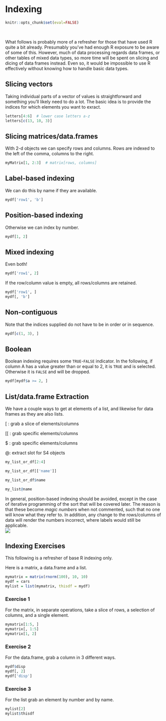 # Indexing

```r
knitr::opts_chunk$set(eval=FALSE)
```

<div class="" style="text-align: center;">
<i class="fas fa-table fa-5x" style = 'color:#990024CC'></i>
</div>

<br>

What follows is probably more of a refresher for those that have used R quite a bit already.  Presumably you've had enough R exposure to be aware of some of this. However, much of data processing regards data frames, or other tables of mixed data types, so more time will be spent on slicing and dicing of data frames instead.  Even so, it would be impossible to use R effectively without knowing how to handle basic data types.

## Slicing vectors

Taking individual parts of a vector of values is straightforward and something you'll likely need to do a lot. The basic idea is to provide the indices for which elements you want to exract.

```r
letters[4:6]  # lower case letters a-z
letters[c(13, 10, 3)]
```

## Slicing matrices/data.frames

With 2-d objects we can specify rows and columns. Rows are indexed to the left of the comma, columns to the right.

```r
myMatrix[1, 2:3]  # matrix[rows, columns]
```


## Label-based indexing

We can do this by name if they are available.

```r
mydf['row1', 'b']
```

## Position-based indexing

Otherwise we can index by number.

```r
mydf[1, 2]
```


## Mixed indexing

Even both!

```r
mydf['row1', 2]
```

If the row/column value is empty, all rows/columns are retained.

```r
mydf['row1', ]
mydf[, 'b']
```


## Non-contiguous

Note that the indices supplied do not have to be in order or in sequence.

```r
mydf[c(1, 3), ]
```

## Boolean

Boolean indexing requires some `TRUE`-`FALSE` indicator.  In the following, if column A has a value greater than or equal to 2, it is `TRUE` and is selected. Otherwise it is `FALSE` and will be dropped.

```r
mydf[mydf$a >= 2, ]
```


## List/data.frame Extraction

We have a couple ways to get at elements of a list, and likewise for data frames as they are also lists.

<span class="func">[</span> : grab a slice of elements/columns

<span class="func">[[</span> : grab specific elements/columns

<span class="func">$</span> : grab specific elements/columns

<span class="func">@</span>: extract slot for S4 objects

```r
my_list_or_df[2:4]
```


```r
my_list_or_df[['name']]
```

```r
my_list_or_df$name
```

```r
my_list@name
```


<div class='note'>
In general, position-based indexing should be avoided, except in the case of iterative programming of the sort that will be covered later.  The reason is that these become *magic numbers* when not commented, such that no one will know what they refer to.  In addition, any change to the rows/columns of data will render the numbers incorrect, where labels would still be applicable.
<img class='img-note' src="img/R.ico" style="display:block; margin: 0 auto;"> 
</div>

## Indexing Exercises

This following is a refresher of base R indexing only.

Here is a <span class="objclass">matrix</span>, a <span class="objclass">data.frame</span> and a <span class="objclass">list</span>.

```r
mymatrix = matrix(rnorm(100), 10, 10)
mydf = cars
mylist = list(mymatrix, thisdf = mydf)
```

### Exercise 1

For the <span class="objclass">matrix</span>, in separate operations, take a slice of rows, a selection of columns, and a single element.

```r
mymatrix[1:5, ]
mymatrix[, 1:5]
mymatrix[1, 2]
```

### Exercise 2

For the <span class="objclass">data.frame</span>, grab a column in 3 different ways.

```r
mydf$disp
mydf[, 2]
mydf['disp']
```

### Exercise 3

For the <span class="objclass">list</span> grab an element by number and by name.

```r
mylist[2]
mylist$thisdf
```
